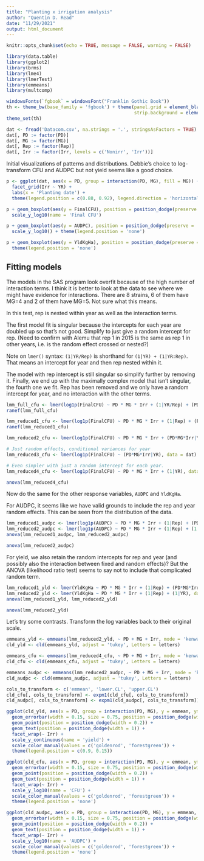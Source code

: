 ```yaml
---
title: "Planting x irrigation analysis"
author: "Quentin D. Read"
date: "11/29/2021"
output: html_document
---
```


```r
knitr::opts_chunk$set(echo = TRUE, message = FALSE, warning = FALSE)
```

```r
library(data.table)
library(ggplot2)
library(brms)
library(lme4)
library(lmerTest)
library(emmeans)
library(multcomp)

windowsFonts(`fgbook` = windowsFont("Franklin Gothic Book"))
th <- theme_bw(base_family = 'fgbook') + theme(panel.grid = element_blank(),
                                               strip.background = element_blank())
theme_set(th)

dat <- fread('Datacom.csv', na.strings = '.', stringsAsFactors = TRUE)
dat[, PD := factor(PD)]
dat[, MG := factor(MG)]
dat[, Rep := factor(Rep)]
dat[, Irr := factor(Irr, levels = c('Nonirr', 'Irr'))]
```

Initial visualizations of patterns and distributions. Debbie's choice to log-transform CFU and AUDPC but not yield seems like a good choice.

```r
p <- ggplot(dat, aes(x = PD, group = interaction(PD, MG), fill = MG)) +
  facet_grid(Irr ~ YR) +
  labs(x = 'Planting date') +
  theme(legend.position = c(0.88, 0.92), legend.direction = 'horizontal')

p + geom_boxplot(aes(y = FinalCFU), position = position_dodge(preserve = 'single')) +
  scale_y_log10(name = 'Final CFU') 

p + geom_boxplot(aes(y = AUDPC), position = position_dodge(preserve = 'single')) +
  scale_y_log10() + theme(legend.position = 'none')

p + geom_boxplot(aes(y = YldKgHa), position = position_dodge(preserve = 'single')) +
  theme(legend.position = 'none')
```

## Fitting models

The models in the SAS program look overfit because of the high number of interaction terms. I think it is better to look at the data to see where we might have evidence for interactions. There are 8 strains, 6 of them have MG=4 and 2 of them have MG=5. Not sure what this means.

In this test, rep is nested within year as well as the interaction terms.

The first model fit is singular because the intercepts for each year are doubled up so that's not good. Simplify to just give a random intercept for rep. (Need to confirm with Alemu that rep 1 in 2015 is the same as rep 1 in other years, i.e. is the random effect crossed or nested?)

Note on `lmer()` syntax: `(1|YR/Rep)` is shorthand for `(1|YR) + (1|YR:Rep)`. That means an intercept for year and then rep nested within it.

The model with rep intercept is still singular so simplify further by removing it. Finally, we end up with the maximally complex model that isn't singular, the fourth one we fit. Rep has been removed and we only have a random intercept for year, and no interaction with the other terms.

```r
lmm_full_cfu <- lmer(log1p(FinalCFU) ~ PD * MG * Irr + (1|YR/Rep) + (PD*MG*Irr|YR), data = dat) # Singular. Remove separate year intercept
ranef(lmm_full_cfu)

lmm_reduced1_cfu <- lmer(log1p(FinalCFU) ~ PD * MG * Irr + (1|Rep) + (PD*MG*Irr|YR), data = dat) # Singular
ranef(lmm_reduced1_cfu)

lmm_reduced2_cfu <- lmer(log1p(FinalCFU) ~ PD * MG * Irr + (PD*MG*Irr|YR), data = dat) # Does not converge

# Just random effects, conditional variances for year
lmm_reduced3_cfu <- lmer(log1p(FinalCFU) ~ (PD*MG*Irr|YR), data = dat) # Singular

# Even simpler with just a random intercept for each year.
lmm_reduced4_cfu <- lmer(log1p(FinalCFU) ~ PD * MG * Irr + (1|YR), data = dat)

anova(lmm_reduced4_cfu)
```

Now do the same for the other response variables, `AUDPC` and `YldKgHa`.

For AUDPC, it seems like we have valid grounds to include the rep and year random effects. This can be seen from the distribution of the data.

```r
lmm_reduced1_audpc <- lmer(log1p(AUDPC) ~ PD * MG * Irr + (1|Rep) + (PD*MG*Irr|YR), data = dat)
lmm_reduced2_audpc <- lmer(log1p(AUDPC) ~ PD * MG * Irr + (1|Rep) + (1|YR), data = dat)
anova(lmm_reduced1_audpc, lmm_reduced2_audpc)
```

```r
anova(lmm_reduced2_audpc)
```


For yield, we also retain the random intercepts for rep and year (and possibly also the interaction between fixed and random effects)? But the ANOVA (likelihood ratio test) seems to say not to include that complicated random term.

```r
lmm_reduced1_yld <- lmer(YldKgHa ~ PD * MG * Irr + (1|Rep) + (PD*MG*Irr|YR), data = dat)
lmm_reduced2_yld <- lmer(YldKgHa ~ PD * MG * Irr + (1|Rep) + (1|YR), data = dat)
anova(lmm_reduced1_yld, lmm_reduced2_yld)
```

```r
anova(lmm_reduced2_yld)
```


Let's try some contrasts. Transform the log variables back to their original scale.

```r
emmeans_yld <- emmeans(lmm_reduced2_yld, ~ PD + MG + Irr, mode = 'kenward-roger')
cld_yld <- cld(emmeans_yld, adjust = 'tukey', Letters = letters)

emmeans_cfu <- emmeans(lmm_reduced4_cfu, ~ PD + MG + Irr, mode = 'kenward-roger')
cld_cfu <- cld(emmeans_cfu, adjust = 'tukey', Letters = letters)

emmeans_audpc <- emmeans(lmm_reduced2_audpc, ~ PD + MG + Irr, mode = 'kenward-roger')
cld_audpc <- cld(emmeans_audpc, adjust = 'tukey', Letters = letters)

cols_to_transform <- c('emmean', 'lower.CL', 'upper.CL')
cld_cfu[, cols_to_transform] <- expm1(cld_cfu[, cols_to_transform])
cld_audpc[, cols_to_transform] <- expm1(cld_audpc[, cols_to_transform])
```

```r
ggplot(cld_yld, aes(x = PD, group = interaction(PD, MG), y = emmean, ymin = lower.CL, ymax = upper.CL, label = trimws(.group))) +
  geom_errorbar(width = 0.15, size = 0.75, position = position_dodge(width = 0.2), aes(color = MG)) + 
  geom_point(position = position_dodge(width = 0.2)) + 
  geom_text(position = position_dodge(width = 1)) +
  facet_wrap(~ Irr) +
  scale_y_continuous(name = 'yield') +
  scale_color_manual(values = c('goldenrod', 'forestgreen')) +
  theme(legend.position = c(0.9, 0.15))

ggplot(cld_cfu, aes(x = PD, group = interaction(PD, MG), y = emmean, ymin = lower.CL, ymax = upper.CL, label = trimws(.group))) +
  geom_errorbar(width = 0.15, size = 0.75, position = position_dodge(width = 0.2), aes(color = MG)) + 
  geom_point(position = position_dodge(width = 0.2)) + 
  geom_text(position = position_dodge(width = 1)) +
  facet_wrap(~ Irr) +
  scale_y_log10(name = 'CFU') +
  scale_color_manual(values = c('goldenrod', 'forestgreen')) +
  theme(legend.position = 'none')

ggplot(cld_audpc, aes(x = PD, group = interaction(PD, MG), y = emmean, ymin = lower.CL, ymax = upper.CL, label = trimws(.group))) +
  geom_errorbar(width = 0.15, size = 0.75, position = position_dodge(width = 0.2), aes(color = MG)) + 
  geom_point(position = position_dodge(width = 0.2)) + 
  geom_text(position = position_dodge(width = 1)) +
  facet_wrap(~ Irr) +
  scale_y_log10(name = 'AUDPC') +
  scale_color_manual(values = c('goldenrod', 'forestgreen')) +
  theme(legend.position = 'none')
```

